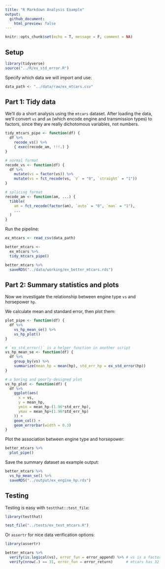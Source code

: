 ```yaml
---
title: "R Markdown Analysis Example"
output:
  github_document:
    html_preview: false
---
```

<!-- github_document produces a github-friendly markdown file -->

```r
knitr::opts_chunk$set(echo = T, message = F, comment = NA)
```

## Setup

```r
library(tidyverse)
source("../R/ex_std_error.R")
```

Specify which data we will import and use:

```r
data_path <- "../data/raw/ex_mtcars.csv"
```

## Part 1: Tidy data

We'll do a short analysis using the `mtcars` dataset. After loading the data, we'll convert `vs` and `am` (which encode engine and transmission types) to factors, since they are really dichotomous variables, not numbers.

```r
tidy_mtcars_pipe <- function(df) {
  df %>% 
    recode_vs() %>%
    { exec(recode_am, !!!.) }
}
```

```r
# normal format
recode_vs <- function(df) {
  df %>% 
    mutate(vs = factor(vs)) %>% 
    mutate(vs = fct_recode(vs, `V` = "0", `straight` = "1"))
}

# splicing format
recode_am <- function(am, ...) {
  tibble(
    am = fct_recode(factor(am), `auto` = "0", `man` = "1"),
    ...
  )
}
```

Run the pipeline:

```r
ex_mtcars <- read_csv(data_path)

better_mtcars <-
  ex_mtcars %>% 
  tidy_mtcars_pipe()

better_mtcars %>% 
  saveRDS("../data/working/ex_better_mtcars.rds")
```

## Part 2: Summary statistics and plots

Now we investigate the relationship between engine type `vs` and horsepower `hp`.

We calculate mean and standard error, then plot them:

```r
plot_pipe <- function(df) {
  df %>% 
    vs_hp_mean_se() %>% 
    vs_hp_plot()
}
```

```r
# `ex_std_error()` is a helper function in another script
vs_hp_mean_se <- function(df) {
  df %>% 
    group_by(vs) %>% 
    summarize(mean_hp = mean(hp), std_err_hp = ex_std_error(hp))
}

# a boring and poorly-designed plot
vs_hp_plot <- function(df) {
  df %>% 
    ggplot(aes(
      x = vs,
      y = mean_hp,
      ymin = mean_hp-(1.96*std_err_hp),
      ymax = mean_hp+(1.96*std_err_hp)
    )) +
    geom_col() +
    geom_errorbar(width = 0.3)
}
```

Plot the association between engine type and horsepower:

```r
better_mtcars %>% 
  plot_pipe()
```

Save the summary dataset as example output:

```r
better_mtcars %>% 
  vs_hp_mean_se() %>% 
  saveRDS("../output/ex_engine_hp.rds")
```

## Testing

Testing is easy with `testthat::test_file`:

```r
library(testthat)

test_file("../tests/ex_test_mtcars.R")
```

Or `assertr` for nice data verification options:

```r
library(assertr)

better_mtcars %>% 
  verify(is.logical(vs), error_fun = error_append) %>% # vs is a factor
  verify(nrow(.) == 31, error_fun = error_return)      # mtcars has 32 rows
```
